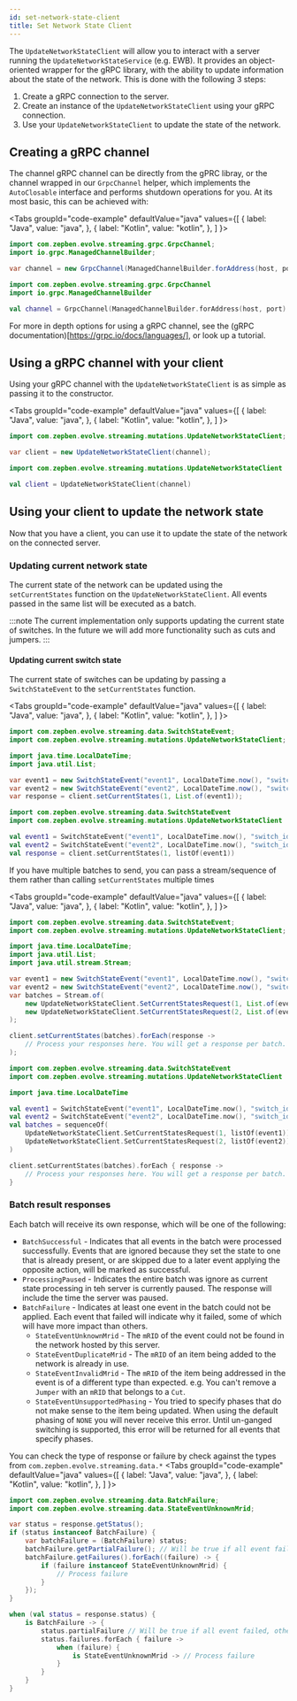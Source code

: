 ```yaml
---
id: set-network-state-client
title: Set Network State Client
---
```



The `UpdateNetworkStateClient` will allow you to interact with a server running the `UpdateNetworkStateService` (e.g. EWB). It provides an object-oriented
wrapper for the gRPC library, with the ability to update information about the state of the network. This is done with the following 3 steps:

1. Create a gRPC connection to the server.
1. Create an instance of the `UpdateNetworkStateClient` using your gRPC connection.
2. Use your `UpdateNetworkStateClient` to update the state of the network.

## Creating a gRPC channel

The channel gRPC channel can be directly from the gPRC libray, or the channel wrapped in our `GrpcChannel` helper, which implements the `AutoClosable` interface
and performs shutdown operations for you. At its most basic, this can be achieved with:

<Tabs
    groupId="code-example"
    defaultValue="java"
    values={[
        { label: "Java", value: "java", },
        { label: "Kotlin", value: "kotlin", },
    ]
}>
<TabItem value="java">

```java
import com.zepben.evolve.streaming.grpc.GrpcChannel;
import io.grpc.ManagedChannelBuilder;

var channel = new GrpcChannel(ManagedChannelBuilder.forAddress(host, port).usePlaintext().build());
```

</TabItem>
<TabItem  value="kotlin">

```kotlin
import com.zepben.evolve.streaming.grpc.GrpcChannel
import io.grpc.ManagedChannelBuilder

val channel = GrpcChannel(ManagedChannelBuilder.forAddress(host, port).usePlaintext().build())
```

</TabItem>
</Tabs>

For more in depth options for using a gRPC channel, see the (gRPC documentation)[https://grpc.io/docs/languages/], or look up a tutorial.

## Using a gRPC channel with your client

Using your gRPC channel with the `UpdateNetworkStateClient` is as simple as passing it to the constructor.

<Tabs
    groupId="code-example"
    defaultValue="java"
    values={[
        { label: "Java", value: "java", },
        { label: "Kotlin", value: "kotlin", },
    ]
}>
<TabItem value="java">

```java
import com.zepben.evolve.streaming.mutations.UpdateNetworkStateClient;

var client = new UpdateNetworkStateClient(channel);
```

</TabItem>
<TabItem  value="kotlin">

```kotlin
import com.zepben.evolve.streaming.mutations.UpdateNetworkStateClient

val client = UpdateNetworkStateClient(channel)
```

</TabItem>
</Tabs>

## Using your client to update the network state

Now that you have a client, you can use it to update the state of the network on the connected server.

### Updating current network state

The current state of the network can be updated using the `setCurrentStates` function on the `UpdateNetworkStateClient`. All events passed in the same list will
be executed as a batch.

:::note
The current implementation only supports updating the current state of switches. In the future we will add more functionality such as cuts and jumpers.
:::

#### Updating current switch state

The current state of switches can be updating by passing a `SwitchStateEvent` to the `setCurrentStates` function.

<Tabs
    groupId="code-example"
    defaultValue="java"
    values={[
        { label: "Java", value: "java", },
        { label: "Kotlin", value: "kotlin", },
    ]
}>
<TabItem value="java">

```java
import com.zepben.evolve.streaming.data.SwitchStateEvent;
import com.zepben.evolve.streaming.mutations.UpdateNetworkStateClient;

import java.time.LocalDateTime;
import java.util.List;

var event1 = new SwitchStateEvent("event1", LocalDateTime.now(), "switch_id_1", SwitchAction.OPEN);
var event2 = new SwitchStateEvent("event2", LocalDateTime.now(), "switch_id_2", SwitchAction.CLOSE);
var response = client.setCurrentStates(1, List.of(event1));
```

</TabItem>
<TabItem  value="kotlin">

```kotlin
import com.zepben.evolve.streaming.data.SwitchStateEvent
import com.zepben.evolve.streaming.mutations.UpdateNetworkStateClient

val event1 = SwitchStateEvent("event1", LocalDateTime.now(), "switch_id_1", SwitchAction.OPEN)
val event2 = SwitchStateEvent("event2", LocalDateTime.now(), "switch_id_2", SwitchAction.CLOSE)
val response = client.setCurrentStates(1, listOf(event1))
```

</TabItem>
</Tabs>

If you have multiple batches to send, you can pass a stream/sequence of them rather than calling `setCurrentStates` multiple times

<Tabs
    groupId="code-example"
    defaultValue="java"
    values={[
        { label: "Java", value: "java", },
        { label: "Kotlin", value: "kotlin", },
    ]
}>
<TabItem value="java">

```java
import com.zepben.evolve.streaming.data.SwitchStateEvent;
import com.zepben.evolve.streaming.mutations.UpdateNetworkStateClient;

import java.time.LocalDateTime;
import java.util.List;
import java.util.stream.Stream;

var event1 = new SwitchStateEvent("event1", LocalDateTime.now(), "switch_id_1", SwitchAction.OPEN);
var event2 = new SwitchStateEvent("event2", LocalDateTime.now(), "switch_id_2", SwitchAction.CLOSE);
var batches = Stream.of(
    new UpdateNetworkStateClient.SetCurrentStatesRequest(1, List.of(event1)),
    new UpdateNetworkStateClient.SetCurrentStatesRequest(2, List.of(event2))
);

client.setCurrentStates(batches).forEach(response ->
    // Process your responses here. You will get a response per batch.
);
```

</TabItem>
<TabItem  value="kotlin">

```kotlin
import com.zepben.evolve.streaming.data.SwitchStateEvent
import com.zepben.evolve.streaming.mutations.UpdateNetworkStateClient

import java.time.LocalDateTime

val event1 = SwitchStateEvent("event1", LocalDateTime.now(), "switch_id_1", SwitchAction.OPEN)
val event2 = SwitchStateEvent("event2", LocalDateTime.now(), "switch_id_2", SwitchAction.CLOSE)
val batches = sequenceOf(
    UpdateNetworkStateClient.SetCurrentStatesRequest(1, listOf(event1)),
    UpdateNetworkStateClient.SetCurrentStatesRequest(2, listOf(event2))
)

client.setCurrentStates(batches).forEach { response ->
    // Process your responses here. You will get a response per batch.
}
```

</TabItem>
</Tabs>

### Batch result responses

Each batch will receive its own response, which will be one of the following:
* `BatchSuccessful` - Indicates that all events in the batch were processed successfully. Events that are ignored because they set the state to one that is
  already present, or are skipped due to a later event applying the opposite action, will be marked as successful.
* `ProcessingPaused` - Indicates the entire batch was ignore as current state processing in teh server is currently paused. The response will include the time
  the server was paused.
* `BatchFailure` - Indicates at least one event in the batch could not be applied. Each event that failed will indicate why it failed, some of which will have
  more impact than others.
  * `StateEventUnknownMrid` - The `mRID` of the event could not be found in the network hosted by this server.
  * `StateEventDuplicateMrid` - The `mRID` of an item being added to the network is already in use.
  * `StateEventInvalidMrid` - The `mRID` of the item being addressed in the event is of a different type than expected. e.g. You can't remove a `Jumper` with an
    `mRID` that belongs to a `Cut`.
  * `StateEventUnsupportedPhasing` - You tried to specify phases that do not make sense to the item being updated. When using the default phasing of `NONE` you
    will never receive this error. Until un-ganged switching is supported, this error will be returned for all events that specify phases.

You can check the type of response or failure by check against the types from `com.zepben.evolve.streaming.data.*`
<Tabs
    groupId="code-example"
    defaultValue="java"
    values={[
        { label: "Java", value: "java", },
        { label: "Kotlin", value: "kotlin", },
    ]
}>
<TabItem value="java">

```java
import com.zepben.evolve.streaming.data.BatchFailure;
import com.zepben.evolve.streaming.data.StateEventUnknownMrid;

var status = response.getStatus();
if (status instanceof BatchFailure) {
    var batchFailure = (BatchFailure) status;
    batchFailure.getPartialFailure(); // Will be true if all event failed, otherwise false.
    batchFailure.getFailures().forEach((failure) -> {
        if (failure instanceof StateEventUnknownMrid) {
            // Process failure
        }
    });
}
```

</TabItem>
<TabItem  value="kotlin">

```kotlin
when (val status = response.status) {
    is BatchFailure -> {
        status.partialFailure // Will be true if all event failed, otherwise false.
        status.failures.forEach { failure ->
            when (failure) {
                is StateEventUnknownMrid -> // Process failure
            }
        }
    }
}
```

</TabItem>
</Tabs>
